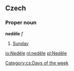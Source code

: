 == Czech ==
=== Proper noun ===
'''neděle''' ''f''
# [[Sunday]]

[[Category:cs:Days of the week]]

[[io:Neděle]]
[[nl:neděle]]
[[pl:Neděle]]